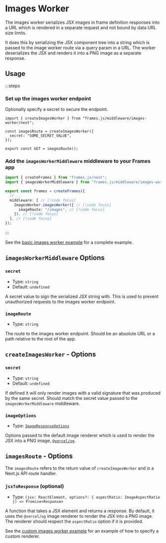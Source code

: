 # Images Worker

The images worker serializes JSX images in frame definition responses into a URL which is rendered in a separate request and not bound by data URL size limits.

It does this by serializing the JSX component tree into a string which is passed to the image worker route via a query param in a URL. The worker deserializes the JSX and renders it into a PNG image as a separate response.

## Usage

:::steps

### Set up the images worker endpoint

Optionally specify a secret to secure the endpoint.

```tsx [./images/route.tsx]
import { createImagesWorker } from "frames.js/middleware/images-worker/next";

const imagesRoute = createImagesWorker({
  secret: "SOME_SECRET_VALUE",
});

export const GET = imagesRoute();
```

### Add the `imagesWorkerMiddleware` middleware to your Frames app

```ts [./frames/frames.ts]
import { createFrames } from "frames.js/next";
import { imagesWorkerMiddleware } from "frames.js/middleware/images-worker";  // [!code focus]

export const frames = createFrames({
  // ...
  middleware: [ // [!code focus]
    ImagesWorker.imagesWorker({ // [!code focus]
      imageRoute: "/images", // [!code focus]
    }), // [!code focus]
  ], // [!code focus]
});
```

:::


See the [basic images worker example](https://github.com/framesjs/frames.js/tree/main/templates/next-starter-with-examples/app/examples/new-api-images-worker) for a complete example.

## `imagesWorkerMiddleware` Options

### `secret`

- Type: `string`
- Default: `undefined`

A secret value to sign the serialized JSX string with. This is used to prevent unauthorized requests to the images worker endpoint.

### `imageRoute`

- Type: `string`

The route to the images worker endpoint. Should be an absolute URL or a path relative to the root of the app.

## `createImagesWorker` - Options

### `secret`

- Type: `string`
- Default: `undefined`

If defined it will only render images with a valid signature that was produced by the same secret. Should match the secret value passed to the `imagesWorkerMiddleware` middleware.

### `imageOptions`

- Type: [`ImageResponseOptions`](https://nextjs.org/docs/app/api-reference/functions/image-response)

Options passed to the default image renderer which is used to render the JSX into a PNG image, [`@vercel/og`](https://www.npmjs.com/package/@vercel/og).

## `imagesRoute` - Options

The `imagesRoute` refers to the return value of `createImagesWorker` and is a Next.js API route handler.

### `jsxToResponse` (optional)

- Type: `(jsx: ReactElement, options?: { aspectRatio: ImageAspectRatio }) => Promise<Response>`

A function that takes a JSX element and returns a response. By default, it uses the `@vercel/og` image renderer to render the JSX into a PNG image. The renderer should respect the `aspectRatio` option if it is provided.

See the [custom images worker example](https://github.com/framesjs/frames.js/tree/main/templates/next-starter-with-examples/app/examples/new-api-images-worker-custom) for an example of how to specify a custom renderer.